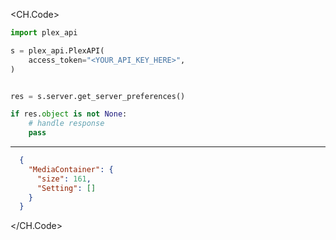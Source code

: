
<CH.Code>
```python GetServerPreferences.py
import plex_api

s = plex_api.PlexAPI(
    access_token="<YOUR_API_KEY_HERE>",
)


res = s.server.get_server_preferences()

if res.object is not None:
    # handle response
    pass
```
---

```json Example Response
  {
    "MediaContainer": {
      "size": 161,
      "Setting": []
    }
  }
```
</CH.Code>
